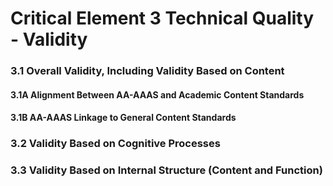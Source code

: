 # Critical Element 3 Technical Quality - Validity

### 3.1 Overall Validity, Including Validity Based on Content

#### 3.1A Alignment Between AA-AAAS and Academic Content Standards

#### 3.1B AA-AAAS Linkage to General Content Standards

### 3.2 Validity Based on Cognitive Processes

### 3.3 Validity Based on Internal Structure (Content and Function)

